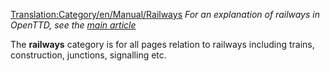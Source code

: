 [[Translation:Category/en/Manual/Railways]]
''For an explanation of railways in OpenTTD, see the [[en/Manual/Base Set/Railways|main article]]''

The '''railways''' category is for all pages relation to railways including trains, construction, junctions, signalling etc.